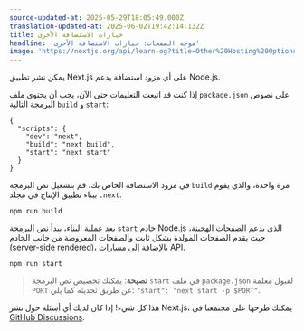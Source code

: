 ```yaml
---
source-updated-at: 2025-05-29T18:05:49.000Z
translation-updated-at: 2025-06-02T19:42:14.132Z
title: خيارات الاستضافة الأخرى
headline: 'موجه الصفحات: خيارات الاستضافة الأخرى'
image: 'https://nextjs.org/api/learn-og?title=Other%20Hosting%20Options&amp;chapter=46'
---
```


يمكن نشر تطبيق Next.js على أي مزود استضافة يدعم Node.js.

إذا كنت قد اتبعت التعليمات حتى الآن، يجب أن يحتوي ملف `package.json` على نصوص البرمجة التالية `build` و `start`:

```
{
  "scripts": {
    "dev": "next",
    "build": "next build",
    "start": "next start"
  }
}
```

في مزود الاستضافة الخاص بك، قم بتشغيل نص البرمجة `build` مرة واحدة، والذي يقوم ببناء تطبيق الإنتاج في مجلد `.next`.

```
npm run build
```

بعد عملية البناء، يبدأ نص البرمجة `start` خادم Node.js الذي يدعم الصفحات الهجينة، حيث يقدم الصفحات المولدة بشكل ثابت والصفحات المعروضة من جانب الخادم (server-side rendered)، بالإضافة إلى مسارات API.

```
npm run start
```

> **نصيحة**: يمكنك تخصيص نص البرمجة `start` في ملف `package.json` لقبول معلمة `PORT` عن طريق تحديثه كما يلي: `"start": "next start -p $PORT"`.

هذا كل شيء! إذا كان لديك أي أسئلة حول نشر Next.js، يمكنك طرحها على مجتمعنا في [GitHub Discussions](https://github.com/vercel/next.js/discussions).